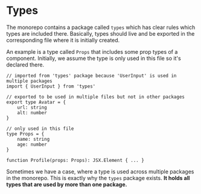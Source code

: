 # Types

The monorepo contains a package called `types` which has clear rules which types are included there. Basically, types should live and be exported in the corresponding file where it is initially created.

An example is a type called `Props` that includes some prop types of a component. Initially, we assume the type is only used in this file so it's declared there.

```tsx
// imported from 'types' package because 'UserInput' is used in multiple packages
import { UserInput } from 'types'

// exported to be used in multiple files but not in other packages
export type Avatar = {
    url: string
    alt: number
}

// only used in this file
type Props = {
    name: string
    age: number
}

function Profile(props: Props): JSX.Element { ... }
```

Sometimes we have a case, where a type is used across multiple packages in the monorepo. This is exactly why the `types` package exists. **It holds all types that are used by more than one package.**
